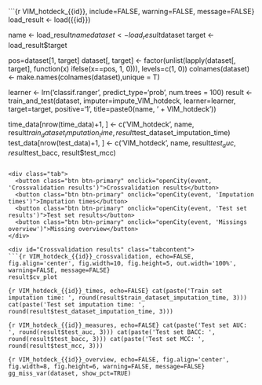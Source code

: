 ```{r VIM_hotdeck_{{id}}, include=FALSE, warning=FALSE, message=FALSE}
load_result <- load({{id}})

name <- load_result$name
dataset <- load_result$dataset
target <- load_result$target

pos=dataset[1, target]
dataset[, target] <- factor(unlist(lapply(dataset[, target], function(x) ifelse(x==pos, 1, 0))), levels=c(1, 0))
colnames(dataset) <- make.names(colnames(dataset),unique = T)

learner <- lrn('classif.ranger', predict_type='prob', num.trees = 100)
result <- train_and_test(dataset, imputer=impute_VIM_hotdeck, learner=learner, target=target, positive='1', title=paste0(name, ' + VIM_hotdeck'))

time_data[nrow(time_data)+1, ] <- c('VIM_hotdeck', name, result$train_dataset_imputation_time, result$test_dataset_imputation_time)
test_data[nrow(test_data)+1, ] <- c('VIM_hotdeck', name, result$test_auc, result$test_bacc, result$test_mcc)
```

<div class="tab">
  <button class="btn btn-primary" onclick="openCity(event, 'Crossvalidation results')">Crossvalidation results</button>
  <button class="btn btn-primary" onclick="openCity(event, 'Imputation times')">Imputation times</button>
  <button class="btn btn-primary" onclick="openCity(event, 'Test set results')">Test set results</button>
  <button class="btn btn-primary" onclick="openCity(event, 'Missings overview')">Missing overview</button>
</div>

<div id="Crossvalidation results" class="tabcontent">
```{r VIM_hotdeck_{{id}}_crossvalidation, echo=FALSE, fig.align='center', fig.width=10, fig.height=5, out.width='100%', warning=FALSE, message=FALSE}
result$cv_plot
```
</div>

<div id="Imputation times" class="tabcontent">
```{r VIM_hotdeck_{{id}}_times, echo=FALSE}
cat(paste('Train set imputation time: ', round(result$train_dataset_imputation_time, 3)))
cat(paste('Test set imputation time: ', round(result$test_dataset_imputation_time, 3)))
```
</div>

<div id="Test set results" class="tabcontent">
```{r VIM_hotdeck_{{id}}_measures, echo=FALSE}
cat(paste('Test set AUC: ', round(result$test_auc, 3)))
cat(paste('Test set BACC: ', round(result$test_bacc, 3)))
cat(paste('Test set MCC: ', round(result$test_mcc, 3)))
```
</div>

<div id="Missings overview" class="tabcontent">
```{r VIM_hotdeck_{{id}}_overview, echo=FALSE, fig.align='center', fig.width=8, fig.height=6, warning=FALSE, message=FALSE}
gg_miss_var(dataset, show_pct=TRUE)
```
</div>